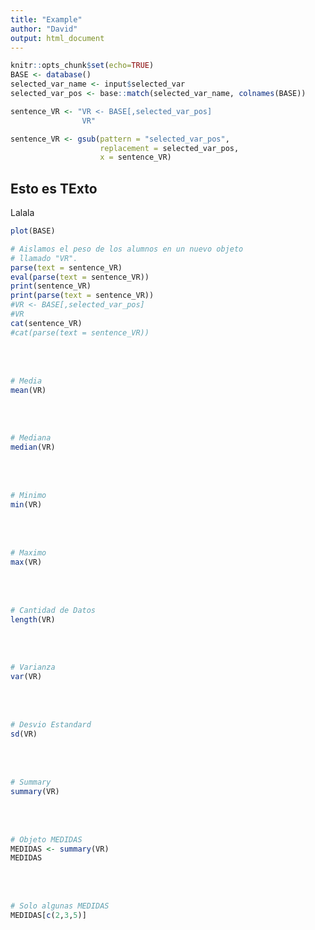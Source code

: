 ```yaml
---
title: "Example"
author: "David"
output: html_document
---
```


```r
knitr::opts_chunk$set(echo=TRUE)
BASE <- database()
selected_var_name <- input$selected_var
selected_var_pos <- base::match(selected_var_name, colnames(BASE))

sentence_VR <- "VR <- BASE[,selected_var_pos] 
                VR"

sentence_VR <- gsub(pattern = "selected_var_pos", 
                    replacement = selected_var_pos, 
                    x = sentence_VR)

```


## Esto es TExto

Lalala
```r
plot(BASE)
```


```r
# Aislamos el peso de los alumnos en un nuevo objeto
# llamado "VR".
parse(text = sentence_VR)
eval(parse(text = sentence_VR))
print(sentence_VR)
print(parse(text = sentence_VR))
#VR <- BASE[,selected_var_pos]
#VR
cat(sentence_VR)
#cat(parse(text = sentence_VR))

```
<br>
<br>

```r
# Media
mean(VR)
```
<br>
<br>

```r
# Mediana 
median(VR)
```
<br>
<br>

```r
# Minimo
min(VR)
```
<br>
<br>

```r
# Maximo
max(VR)
```
<br>
<br>

```r
# Cantidad de Datos
length(VR)
```
<br>
<br>

```r
# Varianza
var(VR)
```
<br>
<br>

```r
# Desvio Estandard
sd(VR)
```
<br>
<br>

```r
# Summary
summary(VR)
```
<br>
<br>

```r
# Objeto MEDIDAS
MEDIDAS <- summary(VR)
MEDIDAS
```
<br>
<br>

```r
# Solo algunas MEDIDAS
MEDIDAS[c(2,3,5)]
```
<br>
<br>



